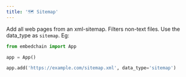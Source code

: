 ---
title: '🗺️ Sitemap'
---

Add all web pages from an xml-sitemap. Filters non-text files. Use the data_type as `sitemap`. Eg:

```python
from embedchain import App

app = App()

app.add('https://example.com/sitemap.xml', data_type='sitemap')
```